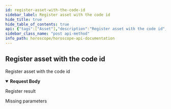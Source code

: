 ```yaml
---
id: register-asset-with-the-code-id
sidebar_label: Register asset with the code id
hide_title: true
hide_table_of_contents: true
api: {"tags":["Asset"],"description":"Register asset with the code id","requestBody":{"content":{"application/json":{"schema":{"type":"object","properties":{"codeId":{"type":"number","description":"Code id of stored contract"},"contractType":{"type":"string","enum":["CW721"],"description":"Type of contract want to register"},"chainId":{"type":"string","example":"aura-devnet","description":"Chain Id of network"}}}}}},"responses":{"200":{"description":"Register result"},"422":{"description":"Missing parameters"}},"method":"post","path":"/v1/asset/index","servers":[{"url":"//indexer.dev.aurascan.io:/api"}],"jsonRequestBodyExample":{"codeId":0,"contractType":"CW721","chainId":"aura-devnet"},"info":{"title":"Horoscope API Documentation","version":"1.0.0","description":"Indexer for multiple Cosmos Network"},"postman":{"name":"Register asset with the code id","description":{"content":"Register asset with the code id","type":"text/plain"},"url":{"path":["v1","asset","index"],"host":["{{baseUrl}}"],"query":[],"variable":[]},"header":[{"key":"Content-Type","value":"application/json"}],"method":"POST","body":{"mode":"raw","raw":"\"\"","options":{"raw":{"language":"json"}}}}}
sidebar_class_name: "post api-method"
info_path: horoscope/horoscope-api-documentation
---
```



## Register asset with the code id



Register asset with the code id

<details style={{}} data-collapsed={false} open={true}><summary style={{"textAlign":"left"}}><strong>Request Body</strong></summary><div style={{"textAlign":"left","marginLeft":"1rem"}}></div><ul style={{"marginLeft":"1rem"}}><SchemaItem collapsible={false} name={"codeId"} required={false} schemaDescription={"Code id of stored contract"} schemaName={"number"} qualifierMessage={undefined} defaultValue={undefined}></SchemaItem><SchemaItem collapsible={false} name={"contractType"} required={false} schemaDescription={"Type of contract want to register"} schemaName={"string"} qualifierMessage={"**Possible values:** [`CW721`]"} defaultValue={undefined}></SchemaItem><SchemaItem collapsible={false} name={"chainId"} required={false} schemaDescription={"Chain Id of network"} schemaName={"string"} qualifierMessage={undefined} defaultValue={undefined}></SchemaItem></ul></details><div><ApiTabs><TabItem label={"200"} value={"200"}><div>

Register result

</div><div></div></TabItem><TabItem label={"422"} value={"422"}><div>

Missing parameters

</div><div></div></TabItem></ApiTabs></div>
      